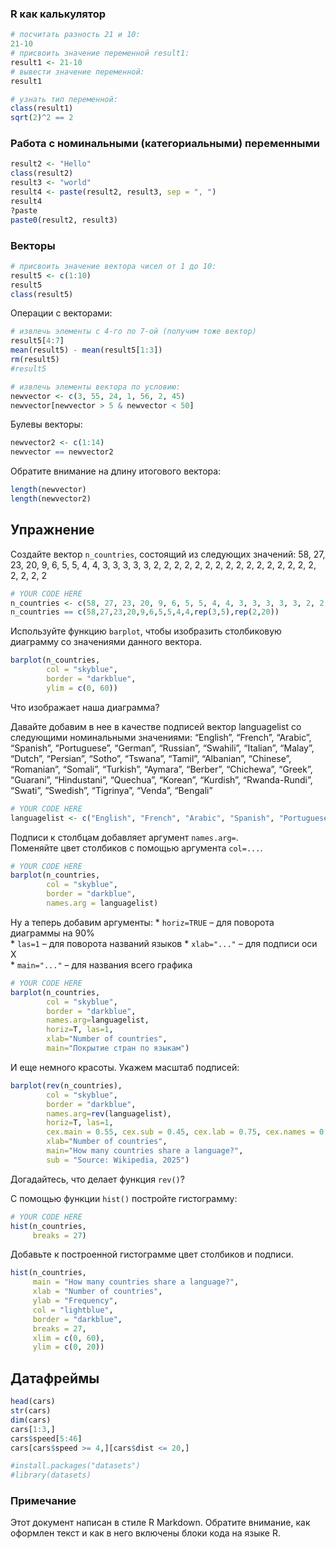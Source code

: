 ### R как калькулятор

```r
# посчитать разность 21 и 10:
21-10
# присвоить значение переменной result1:
result1 <- 21-10
# вывести значение переменной:
result1

# узнать тип переменной:
class(result1)
sqrt(2)^2 == 2
```

### Работа с номинальными (категориальными) переменными

```r
result2 <- "Hello"
class(result2)
result3 <- "world"
result4 <- paste(result2, result3, sep = ", ")
result4
?paste
paste0(result2, result3)
```

### Векторы 

```r
# присвоить значение вектора чисел от 1 до 10:
result5 <- c(1:10)
result5
class(result5)
```

Операции с векторами:

```r
# извлечь элементы с 4-го по 7-ой (получим тоже вектор)
result5[4:7]
mean(result5) - mean(result5[1:3])
rm(result5)
#result5
```

```r
# извлечь элементы вектора по условию: 
newvector <- c(3, 55, 24, 1, 56, 2, 45)
newvector[newvector > 5 & newvector < 50]
```

Булевы векторы:

```r
newvector2 <- c(1:14)
newvector == newvector2
```

Обратите внимание на длину итогового вектора:
```r
length(newvector)
length(newvector2)
```

## Упражнение

Создайте вектор `n_countries`, состоящий из следующих значений:
58, 27, 23, 20, 9, 6, 5, 5, 4, 4, 3, 3, 3, 3, 3, 2, 2, 2, 2, 2, 2, 2, 2, 2, 2, 2, 2, 2, 2, 2, 2, 2, 2, 2, 2

```r
# YOUR CODE HERE
n_countries <- c(58, 27, 23, 20, 9, 6, 5, 5, 4, 4, 3, 3, 3, 3, 3, 2, 2, 2, 2, 2, 2, 2, 2, 2, 2, 2, 2, 2, 2, 2, 2, 2, 2, 2, 2)
n_countries == c(58,27,23,20,9,6,5,5,4,4,rep(3,5),rep(2,20))
```

Используйте функцию `barplot`, чтобы изобразить столбиковую диаграмму со значениями данного вектора.  

```r
barplot(n_countries,
        col = "skyblue",
        border = "darkblue",
        ylim = c(0, 60))  
```

Что изображает наша диаграмма? 

Давайте добавим в нее в качестве подписей вектор languagelist со следующими номинальными значениями:
"English", "French", "Arabic", "Spanish", "Portuguese", "German", "Russian", "Swahili", "Italian", "Malay", "Dutch", "Persian", "Sotho", "Tswana", "Tamil", "Albanian", "Chinese", "Romanian", "Somali", "Turkish", "Aymara", "Berber", "Chichewa", "Greek", "Guarani", "Hindustani", "Quechua", "Korean", "Kurdish", "Rwanda-Rundi", "Swati", "Swedish", "Tigrinya", "Venda", "Bengali"

```r
# YOUR CODE HERE
languagelist <- c("English", "French", "Arabic", "Spanish", "Portuguese", "German", "Russian", "Swahili", "Italian", "Malay", "Dutch", "Persian", "Sotho", "Tswana", "Tamil", "Albanian", "Chinese", "Romanian", "Somali", "Turkish", "Aymara", "Berber", "Chichewa", "Greek", "Guarani", "Hindustani", "Quechua", "Korean", "Kurdish", "Rwanda-Rundi", "Swati", "Swedish", "Tigrinya", "Venda", "Bengali")
```

Подписи к столбцам добавляет аргумент `names.arg=`.  
Поменяйте цвет столбиков с помощью аргумента `col=...`.

```r
# YOUR CODE HERE
barplot(n_countries, 
        col = "skyblue",
        border = "darkblue",
        names.arg = languagelist)
```

Ну а теперь добавим аргументы:
* `horiz=TRUE` -- для поворота диаграммы на 90%  
* `las=1` -- для поворота названий языков 
* `xlab="..."` -- для подписи оси X  
* `main="..."` -- для названия всего графика

```r
# YOUR CODE HERE
barplot(n_countries, 
        col = "skyblue",
        border = "darkblue",
        names.arg=languagelist,
        horiz=T, las=1,
        xlab="Number of countries",
        main="Покрытие стран по языкам")
```
И еще немного красоты. Укажем масштаб подписей:

```r
barplot(rev(n_countries), 
        col = "skyblue",
        border = "darkblue",
        names.arg=rev(languagelist),
        horiz=T, las=1,
        cex.main = 0.55, cex.sub = 0.45, cex.lab = 0.75, cex.names = 0.4,
        xlab="Number of countries",
        main="How many countries share a language?",
        sub = "Source: Wikipedia, 2025")
```

Догадайтесь, что делает функция `rev()`?

С помощью функции `hist()` постройте гистограмму:

```r
# YOUR CODE HERE
hist(n_countries,
     breaks = 27)
```

Добавьте к построенной гистограмме цвет столбиков и подписи.   

```r
hist(n_countries,
     main = "How many countries share a language?",
     xlab = "Number of countries",
     ylab = "Frequency",
     col = "lightblue",
     border = "darkblue",
     breaks = 27,
     xlim = c(0, 60),
     ylim = c(0, 20))
```

## Датафреймы

```r
head(cars)
str(cars)
dim(cars)
cars[1:3,]
cars$speed[5:46]
cars[cars$speed >= 4,][cars$dist <= 20,]
```

```r
#install.packages("datasets")
#library(datasets)
```

### Примечание  

Этот документ написан в стиле R Markdown. Обратите внимание, как оформлен текст и как в него включены блоки кода на языке R. 


